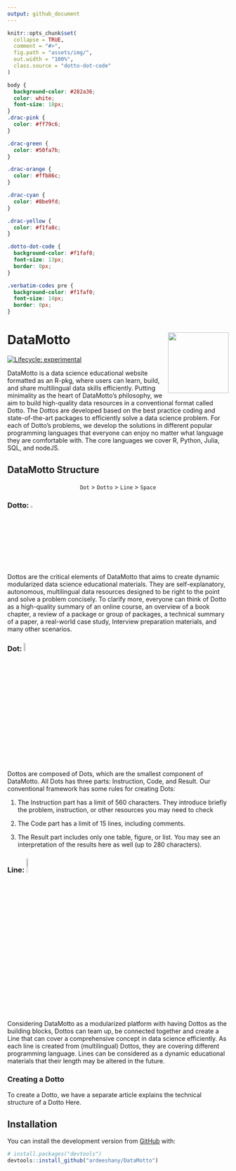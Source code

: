 ```yaml
---
output: github_document
---
```


<!-- README.md is generated from README.Rmd. Please edit that file -->

```r
knitr::opts_chunk$set(
  collapse = TRUE,
  comment = "#>",
  fig.path = "assets/img/",
  out.width = "100%",
  class.source = "dotto-dot-code"
)
```

```css
body {
  background-color: #282a36;
  color: white;
  font-size: 18px;
}
.drac-pink {
  color: #ff79c6;
}

.drac-green {
  color: #50fa7b;
}

.drac-orange {
  color: #ffb86c;
}

.drac-cyan {
  color: #8be9fd;
}

.drac-yellow {
  color: #f1fa8c;
}

.dotto-dot-code {
  background-color: #f1faf0;
  font-size: 13px;
  border: 0px;
}

.verbatim-codes pre {
  background-color: #f1faf0;
  font-size: 14px;
  border: 0px;
}
```

# <span class="drac-pink">DataMotto</span> <a href='https://datamotto.com'><img src='assets/img/hex-logo.png' target="_blank" align="right" height="138" /></a>

<!-- badges: start -->
[![Lifecycle: experimental](https://img.shields.io/badge/lifecycle-experimental-orange.svg)](https://lifecycle.r-lib.org/articles/stages.html#experimental)
<!-- badges: end -->

DataMotto is a data science educational website formatted as an <span class="drac-orange">R-pkg</span>, where users can learn, build, and share multilingual data skills efficiently. Putting <span class="drac-orange">minimality</span> as the heart of DataMotto’s philosophy, we aim to build high-quality data resources in a conventional format called <span class="drac-pink">Dotto</span>. The Dottos are developed based on the best practice coding and state-of-the-art packages to efficiently solve a data science problem. For each of Dotto’s problems, we develop the solutions in different popular programming languages that everyone can enjoy no matter what language they are comfortable with. The core languages we cover <span class="drac-cyan">R</span>, <span class="drac-cyan">Python</span>, <span class="drac-cyan">Julia</span>, <span class="drac-cyan">SQL</span>, and <span class="drac-cyan">nodeJS</span>.

## DataMotto <span class="drac-green">Structure</span>

<center class="h2 drac-green"> `Dot` > `Dotto` > `Line` > `Space` </center>

### Dotto: <img src="./assets/img/red-circle.svg" width=3.5%"/>
Dottos are the critical elements of DataMotto that aims to create <span class="drac-orange">dynamic modularized</span> data science educational materials. They are self-explanatory, autonomous, <span class="drac-pink">multilingual</span> data resources designed to be right to the point and solve a problem concisely. To clarify more, everyone can think of Dotto as a high-quality summary of an online course, an overview of a book chapter, a review of a package or group of packages, a technical summary of a paper, a real-world case study, Interview preparation materials, and many other scenarios.

### Dot: <img src="./assets/img/dotto-to-dots.svg" width=7%"/>

Dottos are composed of Dots, which are the smallest component of DataMotto. All Dots has three parts: Instruction, Code, and Result. Our conventional framework has some rules for creating Dots:

1. The <span class="drac-pink">Instruction</span> part has a limit of 560 characters. They introduce briefly the problem, instruction, or other resources you may need to check

1. The <span class="drac-pink">Code</span> part has a limit of 15 lines, including comments.

1. The <span class="drac-pink">Result</span> part includes only one table, figure, or list. You may see an interpretation of the results here as well (up to 280 characters).


### Line: <img src="./assets/img/red-line-chart.svg" width=9%"/>

Considering DataMotto as a modularized platform with having Dottos as the building blocks, Dottos can team up, be connected together and create a <span class="drac-pink">Line</span> that can cover a comprehensive concept in data science efficiently. As each line is created from (multilingual) Dottos, they are covering different programming language. Lines can be considered as a dynamic educational materials that their length may be altered in the future.

### Creating a Dotto

To create a Dotto, we have a separate article explains the technical structure of a Dotto Here.

## Installation

You can install the development version from [GitHub](https://github.com/) with:

``` r
# install.packages("devtools")
devtools::install_github("ardeeshany/DataMotto")
```
